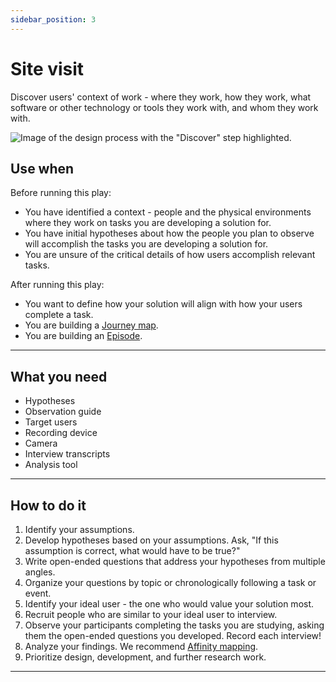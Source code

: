 ```yaml
---
sidebar_position: 3
---
```


# Site visit

Discover users' context of work - where they work, how they work, what software or other technology or tools they work with, and whom they work with.

<ImageBlock>

![Image of the design process with the "Discover" step highlighted.](./images/site-visit.png)

</ImageBlock>

## Use when 

Before running this play:

- You have identified a context - people and the physical environments where they work on tasks you are developing a solution for.
- You have initial hypotheses about how the people you plan to observe will accomplish the tasks you are developing a solution for.
- You are unsure of the critical details of how users accomplish relevant tasks.

After running this play:

- You want to define how your solution will align with how your users complete a task.
- You are building a [Journey map](/plays/journey-mapping/define).
- You are building an [Episode](/plays/episode-model).
 
---

## What you need

- Hypotheses
- Observation guide
- Target users
- Recording device
- Camera
- Interview transcripts
- Analysis tool

---

## How to do it

1. Identify your assumptions.
2. Develop hypotheses based on your assumptions. Ask, "If this assumption is correct, what would have to be true?"
3. Write open-ended questions that address your hypotheses from multiple angles. 
4. Organize your questions by topic or chronologically following a task or event.
5. Identify your ideal user - the one who would value your solution most. 
6. Recruit people who are similar to your ideal user to interview.
7. Observe your participants completing the tasks you are studying, asking them the open-ended questions you developed. Record each interview!
8. Analyze your findings. We recommend [Affinity mapping](/plays/affinity-mapping).
9. Prioritize design, development, and further research work.

---

<PlayHelp />
